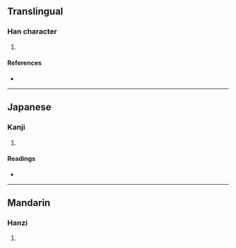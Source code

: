 {{character info/new}}
==Translingual==

===Han character===
{{Han char|rn=86|rad=火|as=11|sn=15|four=96054|canj=FWTJ|ids=⿰火畢}}

# {{defn|Han|sort=火11}}

====References====
* {{Han ref|kx=0680.120|dkj=19324|dj=1091.180|hdz=32228.160|uh=719A|ud=29082|bh=E667|bd=58983}}

----

==Japanese==

===Kanji===
{{ja-kanji|grade=|rs=火11}}

# {{defn|lang=ja|sort=火11}}

====Readings====
* {{ja-readings|on=[[ひつ]] (hitsu), [[ひち]] (hichi)|kun=}}

----

==Mandarin==

===Hanzi===
{{cmn-hanzi|pin=[[bì]] ([[bi4]]), [[shú]] ([[shu2]])|wg=pi<sup>4</sup>, shu<sup>2</sup>}}

# {{defn|lang=cmn|sort=火11}}